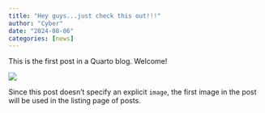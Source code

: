 ```yaml
---
title: "Hey guys...just check this out!!!"
author: "Cyber"
date: "2024-08-06"
categories: [news]
---
```


This is the first post in a Quarto blog. Welcome!

![](thumbnail.jpg)

Since this post doesn't specify an explicit `image`, the first image in the post will be used in the listing page of posts.
